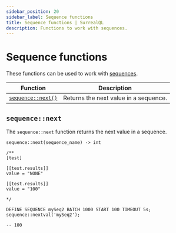 ```yaml
---
sidebar_position: 20
sidebar_label: Sequence functions
title: Sequence functions | SurrealQL
description: Functions to work with sequences.
---
```



# Sequence functions

<Since v="v3.0.0-alpha.2" />

These functions can be used to work with [sequences](/docs/surrealql/statements/define/sequence).

<table>
  <thead>
    <tr>
      <th scope="col">Function</th>
      <th scope="col">Description</th>
    </tr>
  </thead>
  <tbody>
    <tr>
      <td scope="row" data-label="Function"><a href="#sequencenext"><code>sequence::next()</code></a></td>
      <td scope="row" data-label="Description">Returns the next value in a sequence.</td>
    </tr>
  </tbody>
</table>

## `sequence::next`

The `sequence::next` function returns the next value in a sequence.

```surql title="API DEFINITION"
sequence::next(sequence_name) -> int
```

```surql 
/**
[test]

[[test.results]]
value = "NONE"

[[test.results]]
value = "100"

*/

DEFINE SEQUENCE mySeq2 BATCH 1000 START 100 TIMEOUT 5s;
sequence::nextval('mySeq2');

-- 100
```
